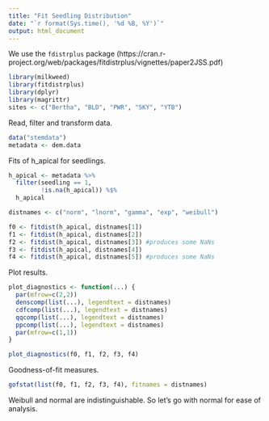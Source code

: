 ```yaml
---
title: "Fit Seedling Distribution"
date: "`r format(Sys.time(), '%d %B, %Y')`"
output: html_document
---
```


We use the `fdistrplus` package (https://cran.r-project.org/web/packages/fitdistrplus/vignettes/paper2JSS.pdf)

```r
library(milkweed)
library(fitdistrplus)
library(dplyr)
library(magrittr)
sites <- c("Bertha", "BLD", "PWR", "SKY", "YTB")
```

Read, filter and transform data.
```r
data("stemdata")
metadata <- dem.data
```

Fits of h_apical for seedlings.
```r
h_apical <- metadata %>% 
  filter(seedling == 1,
         !is.na(h_apical)) %$%
  h_apical

distnames <- c("norm", "lnorm", "gamma", "exp", "weibull")

f0 <- fitdist(h_apical, distnames[1])
f1 <- fitdist(h_apical, distnames[2])
f2 <- fitdist(h_apical, distnames[3]) #produces some NaNs
f3 <- fitdist(h_apical, distnames[4])
f4 <- fitdist(h_apical, distnames[5]) #produces some NaNs
```

Plot results.
```r
plot_diagnostics <- function(...) {
  par(mfrow=c(2,2))
  denscomp(list(...), legendtext = distnames)
  cdfcomp(list(...), legendtext = distnames)
  qqcomp(list(...), legendtext = distnames)
  ppcomp(list(...), legendtext = distnames)
  par(mfrow=c(1,1))
}

plot_diagnostics(f0, f1, f2, f3, f4)
```

Goodness-of-fit measures.
```r
gofstat(list(f0, f1, f2, f3, f4), fitnames = distnames)
```

Weibull and normal are indistinguishable. So let's go with normal for ease of analysis.
